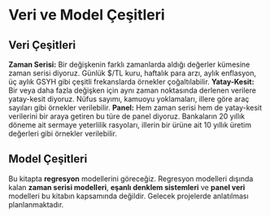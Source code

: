 # Veri ve Model Çeşitleri

## Veri Çeşitleri

**Zaman Serisi:** Bir değişkenin farklı zamanlarda aldığı değerler kümesine zaman serisi diyoruz. Günlük $/TL kuru, haftalık para arzı, aylık enflasyon, üç aylık GSYH gibi çeşitli frekanslarda örnekler çoğaltılabilir. **Yatay-Kesit:** Bir veya daha fazla değişken için aynı zaman noktasında derlenen verilere yatay-kesit diyoruz. Nüfus sayımı, kamuoyu yoklamaları, illere göre araç sayıları gibi örnekler verilebilir. **Panel:** Hem zaman serisi hem de yatay-kesit verilerini bir araya getiren bu türe de panel diyoruz. Bankaların 20 yıllık döneme ait sermaye yeterlilik rasyoları, illerin bir ürüne ait 10 yıllık üretim değerleri gibi örnekler verilebilir.

## Model Çeşitleri

Bu kitapta **regresyon** modellerini göreceğiz. Regresyon modelleri dışında kalan **zaman serisi modelleri**, **eşanlı denklem sistemleri** ve **panel veri** modelleri bu kitabın kapsamında değildir. Gelecek projelerde anlatılması planlanmaktadır.